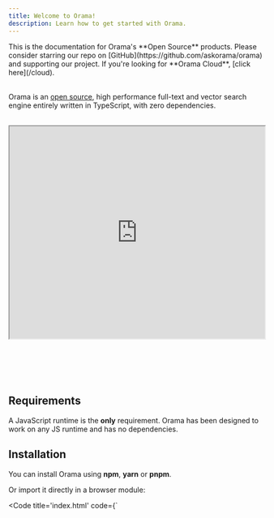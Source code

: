 ```yaml
---
title: Welcome to Orama!
description: Learn how to get started with Orama.
---
```


<Aside type="tip">
  This is the documentation for Orama's **Open Source** products. Please consider starring our repo on [GitHub](https://github.com/askorama/orama) and supporting our project. If you're looking for **Orama Cloud**, [click here](/cloud).
</Aside>

<br />

Orama is an <a href="https://github.com/AskOrama/orama" target="_blank">open source</a>, high performance full-text and vector search engine entirely written in TypeScript, with zero dependencies. 

<br />

<iframe
  style="height: 420px"
  width="100%"
  src="https://www.youtube.com/embed/szcaz6JMYQ4"
  title="YouTube video player"
  allow="accelerometer; autoplay; clipboard-write; encrypted-media; gyroscope; picture-in-picture; web-share"
  allowFullScreen>
</iframe>

<br /><br />
---

## Requirements

A JavaScript runtime is the **only** requirement. Orama has been designed to work on any JS runtime and has no dependencies.

## Installation

You can install Orama using **npm**, **yarn** or **pnpm**.

<Install pkg="@orama/orama" />

Or import it directly in a browser module:

<Code title='index.html' code={`<html>
  <body>
    <script type="module">
        create,
        search,
        insert,
      } from "https://unpkg.com/@orama/orama@latest/dist/index.js";

      // ...
    </script>
  </body>
</html>`} lang="html"/>

## Basic usage

```ts copy
import { create, search, insert } from "@orama/orama";

const db = await create({
  schema: {
    name: "string",
    description: "string",
    price: "number",
    meta: {
      rating: "number",
    },
  },
});

await insert(db, {
  name: "Wireless Headphones",
  description:
    "Experience immersive sound quality with these noise-cancelling wireless headphones.",
  price: 99.99,
  meta: {
    rating: 4.5,
  },
});

const searchResult = await search(db, {
  term: "headphones",
});

console.log(searchResult.hits.map((hit) => hit.document));
```

For more information, check out the [Usage](/open-source/usage/create) section.

# CommonJS Imports

Orama ships **ESM** modules by default. This allows us to move faster when providing new features and bug fixes, as well as using the `"exports"` field in `package.json` to provide a better developer experience.

CommonJS imports are still supported, but we suggest you to migrate to ESM.

## TypeScript

Set `moduleResolution` in the `compilerOptions` in your `tsconfig.json` to be either `Node16` or `NodeNext`.

When importing types, always refer to the standard orama import:

```ts copy
import type { Language } from "@orama/orama";
```

# Community Rewards

![Orama Community Rewards](/misc/community-rewards.webp)

Are you using Orama in production? Have you written an article or made a YouTube video on Orama? [Contact us](mailto:info@orama.com) to get some Orama swag in return!
